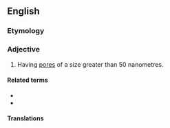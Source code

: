 ==English==

===Etymology===
{{prefix|en|macro|porous}}

===Adjective===
{{wikipedia|macroporous material}}
{{en-adj}}

# {{lb|en|of a material}} Having [[pore]]s of a size greater than 50 nanometres.

====Related terms====
* {{l|en|microporous}}
* {{l|en|mesoporous}}

====Translations====
{{trans-top|having pores}}
{{trans-mid}}
{{trans-bottom}}